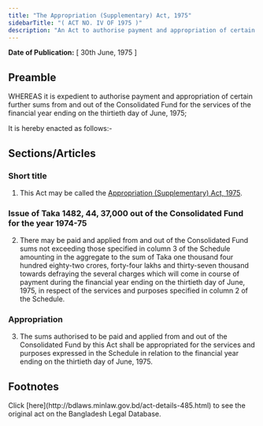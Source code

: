 ```yaml
---
title: "The Appropriation (Supplementary) Act, 1975"
sidebarTitle: "( ACT NO. IV OF 1975 )"
description: "An Act to authorise payment and appropriation of certain further sums from and out of the Consolidated Fund for the services of the financial year ending on the thirtieth day of June, 1975."
---
```


**Date of Publication:** [ 30th June, 1975 ]

## Preamble

WHEREAS it is expedient to authorise payment and appropriation of certain further sums from and out of the Consolidated Fund for the services of the financial year ending on the thirtieth day of June, 1975;

It is hereby enacted as follows:-

## Sections/Articles

### Short title

1. This Act may be called the [Appropriation (Supplementary) Act, 1975](/laws/volume-19/act-485 "Appropriation (Supplementary) Act, 1975").

### Issue of Taka 1482, 44, 37,000 out of the Consolidated Fund for the year 1974-75

2. There may be paid and applied from and out of the Consolidated Fund sums not exceeding those specified in column 3 of the Schedule amounting in the aggregate to the sum of Taka one thousand four hundred eighty-two crores, forty-four lakhs and thirty-seven thousand towards defraying the several charges which will come in course of payment during the financial year ending on the thirtieth day of June, 1975, in respect of the services and purposes specified in column 2 of the Schedule.

### Appropriation

3. The sums authorised to be paid and applied from and out of the Consolidated Fund by this Act shall be appropriated for the services and purposes expressed in the Schedule in relation to the financial year ending on the thirtieth day of June, 1975.

## Footnotes

<Note>
  Click [here](http://bdlaws.minlaw.gov.bd/act-details-485.html) to see the original act on the Bangladesh Legal Database.
</Note>
